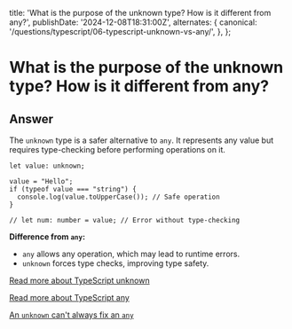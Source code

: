 
  title:
    'What is the purpose of the unknown type? How is it different from any?',
  publishDate: '2024-12-08T18:31:00Z',
  alternates: {
    canonical: '/questions/typescript/06-typescript-unknown-vs-any/',
  },
};

# What is the purpose of the unknown type? How is it different from any?

## Answer

The `unknown` type is a safer alternative to `any`. It represents any value but requires type-checking before performing operations on it.

```
let value: unknown;

value = "Hello";
if (typeof value === "string") {
  console.log(value.toUpperCase()); // Safe operation
}

// let num: number = value; // Error without type-checking
```

**Difference from `any`:**

- `any` allows any operation, which may lead to runtime errors.
- `unknown` forces type checks, improving type safety.

[Read more about TypeScript unknown](https://www.typescriptlang.org/docs/handbook/2/objects.html#unknown)

[Read more about TypeScript any](https://www.typescriptlang.org/docs/handbook/2/everyday-types.html#any)

[An `unknown` can't always fix an `any`](https://www.totaltypescript.com/an-unknown-cant-always-fix-an-any)

<GithubEdit link='/questions/typescript/06-typescript-unknown-vs-any/page.mdx' />
